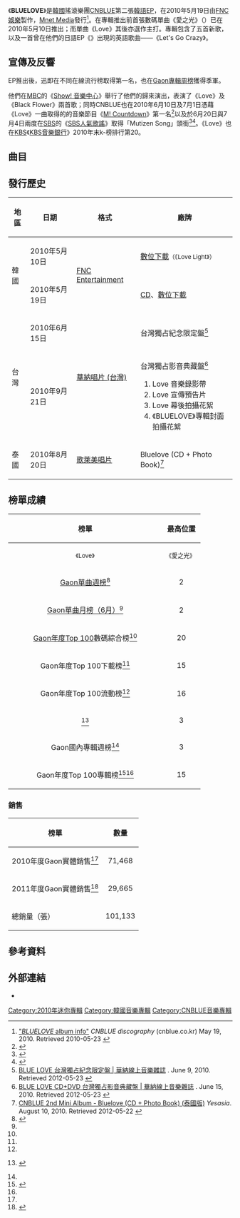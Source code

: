 {{Infobox album <!-- See Wikipedia:WikiProject_Albums -->
| Name        = BLUELOVE
| Type        = EP
| Artist      = [[CNBLUE|CNBLUE]]
| Cover       = CNBLUE BLUELOVE.jpg
| Released    = {{Start date|2010|05|19}}
| Recorded    = 2010年<br><small>（於FNC Entertainment Studio）</small>
| Genre       = [[韓國流行音樂|韓國流行音樂]]
| Length      = 20分53秒
| Label       = {{hlist|[[FNC娛樂|FNC娛樂]]|[[Mnet_Media|Mnet Media]]}}
| Language    = [[韓語|韓語]]
| Producer    = {{link-ko|韓成浩|한성호}}（{{lang|ko|한성호}}）、[[金在陽|金在陽]]（{{lang|ko|김재양}}）、[[韓承勳|韓承勳]]（{{lang|ko|한승훈}}）
| Last album  = [[ThankU|ThankU]]<br>（2010年）
| This album  = '''BLUELOVE'''<br>（2010年）
| Next album  = [[FIRST_STEP_(CNBLUE專輯)|FIRST STEP]]<br>（2011年）
| Misc        = {{Singles
  | Name           = BLUELOVE
  | Type           = ep
  | Single 1       = 愛之光（{{lang|ko|사랑 빛}}）
  | Single 1 date  = 2010年5月10日
  | Single 2       = Love
  | Single 2 date  = 2010年5月19日
}}}}
《'''BLUELOVE'''》是[[韓國|韓國]]搖滾樂團[[CNBLUE|CNBLUE]]第二張[[韓語|韓語]][[EP|EP]]，在2010年5月19日由[[FNC娛樂|FNC娛樂]]製作，[[Mnet_Media|Mnet Media]]發行<ref>[http://cnblue.co.kr/cnblue/kor/contents/album.html?code=album&idx=12995 "''BLUELOVE'' album info"] {{Wayback|url=http://cnblue.co.kr/cnblue/kor/contents/album.html?code=album&idx=12995 |date=20120509082121 }} ''CNBLUE discography'' (cnblue.co.kr) May 19, 2010. Retrieved 2010-05-23 {{ko icon}}</ref>。在專輯推出前首張數碼單曲《愛之光》（{{lang-ko|사랑 빛}}）已在2010年5月10日推出；而單曲《Love》其後亦選作主打。專輯包含了五首新歌，以及一首曾在他們的日語EP《{{link-ko|NOW OR NEVER (CNBLUE EP)|Now or Never (씨엔블루의 음반)|NOW OR NEVER}}》出現的英語歌曲——《Let's Go Crazy》。

==宣傳及反響==
EP推出後，迅即在不同在線流行榜取得第一名，也在[[2010年Gaon專輯週榜冠軍作品列表|Gaon專輯周榜]]獲得季軍。

他們在[[文化廣播_(韓國)|MBC]]的《[[Show!_音樂中心|Show! 音樂中心]]》舉行了他們的歸來演出，表演了《Love》及《Black Flower》兩首歌；同時CNBLUE也在2010年6月10日及7月1日憑藉《Love》一曲取得的{{link-en|Mnet (電視台)|Mnet (TV channel)|Mnet}}的音樂節目《[[M!_Countdown|M! Countdown]]》第一名<ref>{{cite news|last=Kim|first=Jessica|title=CNBLUE take crown on Mnet ''M! CountDown''|url=http://www.asiae.co.kr/news/view.htm?idxno=2010061021270104943|accessdate=2012-05-23|newspaper=10 Asia|date=June 10, 2010|archive-date=2013-11-10|archive-url=https://web.archive.org/web/20131110235944/http://www.asiae.co.kr/news/view.htm?idxno=2010061021270104943|dead-url=no}}</ref>以及於6月20日與7月4日兩度在[[SBS_(韓國)|SBS]]的《[[SBS人氣歌謠|SBS人氣歌謠]]》取得「Mutizen Song」頭銜<ref>{{cite news|last=Hong|first=Lucia|title=SS501 and CNBLUE shine on TV music programs|url=http://www.asiae.co.kr/news/view.htm?idxno=2010062111055533930|accessdate=2012-05-23|newspaper=10 Asia|date=June 21, 2010|archive-date=2013-11-04|archive-url=https://web.archive.org/web/20131104024629/http://www.asiae.co.kr/news/view.htm?idxno=2010062111055533930|dead-url=no}}</ref><ref>{{cite news|last=Hong|first=Lucia|title=IU and CNBLUE rocks televised music shows|url=http://www.asiae.co.kr/news/view.htm?idxno=2010070511254324857|accessdate=2012-05-23|newspaper=10 Asia|date=July 5, 2010|archive-date=2013-11-04|archive-url=https://web.archive.org/web/20131104024625/http://www.asiae.co.kr/news/view.htm?idxno=2010070511254324857|dead-url=no}}</ref>。《Love》也在[[韓國放送公社|KBS]]《[[KBS音樂銀行|KBS音樂銀行]]》2010年末k-榜排行第20。

==曲目==
{{tracklist
| collapsed       = no
| headline        = 
| total_length    = 20:53

| title1          = Love
| music1          = {{link-ko|金道勛|김도훈 (작곡가)}}（{{lang|ko|김도훈}}）<br>[[李相浩|李相浩]]（{{lang|ko|이상호}}）
| lyrics1         = {{link-ko|韓成浩|한성호}}（{{lang|ko|한성호}}）
| arranger1          = 金道勛<br>李相浩
| length1         = 3:48

| title2          = Sweet Holiday
| music2          = [[金在陽|金在陽]]（{{lang|ko|김재양}}）
| lyrics2         = 韓成浩<br>[[姜敏赫|姜敏赫]]
| arranger2          = 金在陽
| length2         = 3:13

| title3          = Black Flower
| music3          = [[韓承勳|韓承勳]]（{{lang|ko|한승훈}}）<br>[[權根和|權根和]]（{{lang|ko|전근화}}）
| lyrics3         = 韓成浩
| arranger3          = 韓承勳<br>[[高進永|高進永]]（{{lang|ko|고진영}}）
| length3         = 2:56

| title4          = Tattoo
| music4          = [[鄭容和|鄭容和]]<br>韓承勳
| lyrics4         = 鄭容和
| arranger4          = 鄭容和<br>韓承勳
| length4         = 3:43

| title5          = 愛之光
| note5           = {{lang|ko|사랑 빛}}
| music5          = 鄭容和
| lyrics5         = 鄭容和
| arranger5          = 鄭容和<br>韓承勳
| length5         = 3:13

| title6          = Let's Go Crazy
| note6           = 英語
| music6          = [[秋水|秋水]]<br>Family Business
| lyrics6         = 秋水<br>Family Business
| arranger6          = [[知野芳彥|知野芳彥]]
| length6         = 4:00
}}

==發行歷史==
{| class="wikitable" style="width:700px"
|-
! scope="col"| 地區 !! 日期 !! 格式 !! 廠牌
|-
| rowspan=2|韓國
| 2010年5月10日
| rowspan=2|[[FNC_Entertainment|FNC Entertainment]]
| [[數位音樂下載|數位下載]]<small>（《Love Light》）</small>
|-
| 2010年5月19日
| [[CD|CD]]、[[數位音樂下載|數位下載]]
|-
|rowspan=2| 台灣 || 2010年6月15日 || rowspan=2|[[華納唱片_(台灣)|華納唱片 (台灣)]] || 台灣獨占紀念限定盤<ref>[http://www.warnermusic.com.tw/store/product/5052498020928 BLUE LOVE 台灣獨占紀念限定盤 | 華納線上音樂雜誌] {{Wayback|url=http://www.warnermusic.com.tw/store/product/5052498020928 |date=20140325043104 }} . June 9, 2010. Retrieved 2012-05-23 {{zh icon}}</ref>
|-
| 2010年9月21日
| 台灣獨占影音典藏盤<ref>[http://www.warnermusic.com.tw/store/item/1581 BLUE LOVE CD+DVD 台灣獨占影音典藏盤 | 華納線上音樂雜誌] {{Wayback|url=http://www.warnermusic.com.tw/store/item/1581 |date=20140325042319 }} . June 15, 2010. Retrieved 2012-05-23 {{zh icon}}</ref>
# Love 音樂錄影帶
# Love 宣傳預告片
# Love 幕後拍攝花絮
# 《BLUELOVE》專輯封面拍攝花絮
|-
| 泰國 || 2010年8月20日 || [[歌萊美唱片|歌萊美唱片]] || Bluelove (CD + Photo Book)<ref>[http://www.yesasia.com/global/cnblue-2nd-mini-album-bluelove-cd-photo-book-%E6%B3%B0%E5%9C%8B%E7%89%88/1023098783-0-0-0-zh_TW/info.html CNBLUE 2nd Mini Album - Bluelove (CD + Photo Book) (泰國版)] {{Wayback|url=http://www.yesasia.com/global/cnblue-2nd-mini-album-bluelove-cd-photo-book-%E6%B3%B0%E5%9C%8B%E7%89%88/1023098783-0-0-0-zh_TW/info.html |date=20140325050315 }} ''Yesasia''. August 10, 2010. Retrieved 2012-05-22 {{zh icon}}</ref>
|}

==榜單成績==
{| class="wikitable"	
! width="330px" rowspan="2" align="center"|榜單
! style="text-align:center;" colspan="2"| 最高位置
|-
!width="70"|<small>《Love》</small>
!width="70"|<small>《愛之光》</small>
|-
|[[Gaon單曲榜|Gaon單曲週榜]]<ref name=gaonsinglechart>{{cite web|url=http://www.gaonchart.co.kr/main/section/total/list.gaon?nationGbn=T|title=This links to current week - select the year/month/week from drop down menu|date=|work=Gaon Singles Chart|publisher=Korea Music Content Industry Association|accessdate=2012-08-06|language=ko|archive-url=https://www.webcitation.org/6BosLEW9O?url=http://www.gaonchart.co.kr/main/section/total/list.gaon?nationGbn=T|archive-date=2012-10-31|dead-url=yes}}</ref>
|align="center"|2
|align="center"|10
|-
|[[Gaon單曲榜|Gaon單曲月榜（6月）]]<ref name="gaonsinglechart"/>
|align="center"|2
|align="center"|16
|-
|[[Gaon_Chart|Gaon年度Top 100]]數碼綜合榜<ref name=gaontop100 />
|align="center"|20
|align="center"|37
|-
|Gaon年度Top 100下載榜<ref name=gaontop100 />
|align="center"|15
|align="center"|40
|-
|Gaon年度Top 100流動榜<ref name=gaontop100 />
|align="center"|16
|align="center"|54
|-
|{{link-en|Gaon專輯榜|Gaon Album Chart|Gaon專輯週榜}}<ref name=gaon>{{ko icon}} {{cite web|url=http://www.gaonchart.co.kr/main/section/search/list.gaon?Search_str=%EC%94%A8%EC%97%94%EB%B8%94%EB%A3%A8|title=Gaon Search - CNBLUE|date=|work=|publisher=Gaon|accessdate=2011-10-01|language=|archive-date=2019-02-15|archive-url=https://web.archive.org/web/20190215145904/http://www.gaonchart.co.kr/main/section/search/list.gaon?Search_str=%EC%94%A8%EC%97%94%EB%B8%94%EB%A3%A8|dead-url=no}}</ref>
|style="text-align:center;" colspan="2"|3
|-
|Gaon國內專輯週榜<ref name=gaon />
|style="text-align:center;" colspan="2"|3
|-
|Gaon年度Top 100專輯榜<ref name=gaontop100>{{ko icon}}{{cite web|url=http://www.gaonchart.co.kr/main/section/notice/view.gaon?idx=36|title=2010년 가온차트 부문별 Top 100위|date=1011-02-08|work=|publisher=Gaon|accessdate=2011-10-01|language=|archive-date=2011-02-13|archive-url=https://web.archive.org/web/20110213045903/http://www.gaonchart.co.kr/main/section/notice/view.gaon?idx=36|dead-url=no}}</ref><ref name=gaon />
|style="text-align:center;" colspan="2"|15
|}

===銷售===
{| class="wikitable"
!榜單
!數量
|-
| 2010年度Gaon實體銷售<ref name=gaontop100 />
|align="center"| 71,468
|-
| 2011年度Gaon實體銷售<ref name="Korean sales">{{cite web |url=http://www.gaonchart.co.kr/main/section/total/other.list.gaon |language=ko |trans_title=Gaon Chart Yearly Album Sale |work=Gaon Chart |publisher=Korea Music Content Industry Association |title=:: 가온차트와 함께하세요 :: |deadurl=yes |accessdate=2013-04-10 |archive-url=https://web.archive.org/web/20141008084552/http://gaonchart.co.kr/chart/album.php?f_type=year&f_year=2011&f_month=3&f_week=&f_chart_kind_cd=T |archive-date=2014-10-08 }}</ref>
|align="center"| 29,665
|-
! 總銷量（張）
|align="center"| 101,133
|}

==參考資料==
{{Reflist}}

==外部連結==
* {{YouTube|channel=cnblue|CNBLUE}}

{{CNBLUE}}

[[Category:2010年迷你專輯|Category:2010年迷你專輯]]
[[Category:韓國音樂專輯|Category:韓國音樂專輯]]
[[Category:CNBLUE音樂專輯|Category:CNBLUE音樂專輯]]